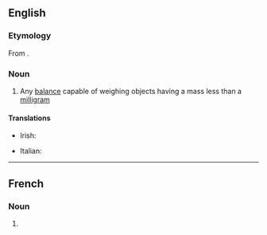 ==English==
{{wikipedia}}

===Etymology===
From {{affix|en|micro-|balance}}.

===Noun===
{{en-noun}}

# Any [[balance]] capable of weighing objects having a mass less than a [[milligram]]

====Translations====
{{trans-top|balance capable of weighing objects having a mass less than a milligram}}
* Irish: {{t|ga|micrimheá|f}}
{{trans-mid}}
* Italian: {{t|it|microbilancia|f}}
{{trans-bottom}}
----
==French==

===Noun===
{{fr-noun|f}}

# {{l|en|microbalance}}